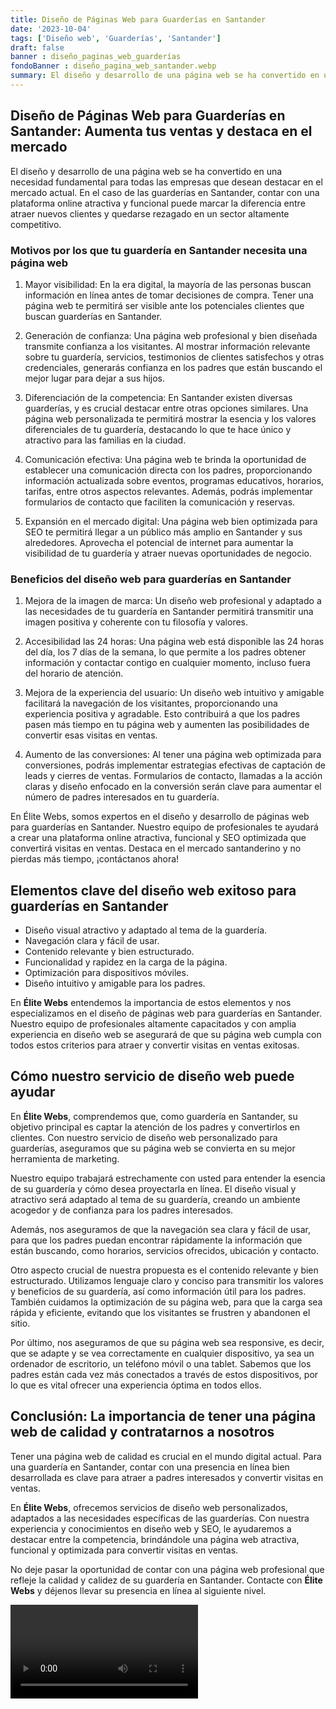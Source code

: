 ```yaml
---
title: Diseño de Páginas Web para Guarderías en Santander
date: '2023-10-04'
tags: ['Diseño web', 'Guarderías', 'Santander']
draft: false
banner : diseño_paginas_web_guarderías
fondoBanner : diseño_pagina_web_santander.webp
summary: El diseño y desarrollo de una página web se ha convertido en una necesidad fundamental para todas las empresas que desean destacar en el mercado actual. En el caso de las guarderías en Santander, contar con una plataforma online atractiva y funcional puede marcar la diferencia entre atraer nuevos clientes y quedarse rezagado en un sector altamente competitivo.
---
```


## Diseño de Páginas Web para Guarderías en Santander: Aumenta tus ventas y destaca en el mercado

El diseño y desarrollo de una página web se ha convertido en una necesidad fundamental para todas las empresas que desean destacar en el mercado actual. En el caso de las guarderías en Santander, contar con una plataforma online atractiva y funcional puede marcar la diferencia entre atraer nuevos clientes y quedarse rezagado en un sector altamente competitivo.

### Motivos por los que tu guardería en Santander necesita una página web

1. Mayor visibilidad: En la era digital, la mayoría de las personas buscan información en línea antes de tomar decisiones de compra. Tener una página web te permitirá ser visible ante los potenciales clientes que buscan guarderías en Santander.

2. Generación de confianza: Una página web profesional y bien diseñada transmite confianza a los visitantes. Al mostrar información relevante sobre tu guardería, servicios, testimonios de clientes satisfechos y otras credenciales, generarás confianza en los padres que están buscando el mejor lugar para dejar a sus hijos.

3. Diferenciación de la competencia: En Santander existen diversas guarderías, y es crucial destacar entre otras opciones similares. Una página web personalizada te permitirá mostrar la esencia y los valores diferenciales de tu guardería, destacando lo que te hace único y atractivo para las familias en la ciudad.

4. Comunicación efectiva: Una página web te brinda la oportunidad de establecer una comunicación directa con los padres, proporcionando información actualizada sobre eventos, programas educativos, horarios, tarifas, entre otros aspectos relevantes. Además, podrás implementar formularios de contacto que faciliten la comunicación y reservas.

5. Expansión en el mercado digital: Una página web bien optimizada para SEO te permitirá llegar a un público más amplio en Santander y sus alrededores. Aprovecha el potencial de internet para aumentar la visibilidad de tu guardería y atraer nuevas oportunidades de negocio.

### Beneficios del diseño web para guarderías en Santander

1. Mejora de la imagen de marca: Un diseño web profesional y adaptado a las necesidades de tu guardería en Santander permitirá transmitir una imagen positiva y coherente con tu filosofía y valores.

2. Accesibilidad las 24 horas: Una página web está disponible las 24 horas del día, los 7 días de la semana, lo que permite a los padres obtener información y contactar contigo en cualquier momento, incluso fuera del horario de atención.

3. Mejora de la experiencia del usuario: Un diseño web intuitivo y amigable facilitará la navegación de los visitantes, proporcionando una experiencia positiva y agradable. Esto contribuirá a que los padres pasen más tiempo en tu página web y aumenten las posibilidades de convertir esas visitas en ventas.

4. Aumento de las conversiones: Al tener una página web optimizada para conversiones, podrás implementar estrategias efectivas de captación de leads y cierres de ventas. Formularios de contacto, llamadas a la acción claras y diseño enfocado en la conversión serán clave para aumentar el número de padres interesados en tu guardería.

En Élite Webs, somos expertos en el diseño y desarrollo de páginas web para guarderías en Santander. Nuestro equipo de profesionales te ayudará a crear una plataforma online atractiva, funcional y SEO optimizada que convertirá visitas en ventas. Destaca en el mercado santanderino y no pierdas más tiempo, ¡contáctanos ahora!

<GifSeo />

<Cta />

## Elementos clave del diseño web exitoso para guarderías en Santander

- Diseño visual atractivo y adaptado al tema de la guardería.
- Navegación clara y fácil de usar.
- Contenido relevante y bien estructurado.
- Funcionalidad y rapidez en la carga de la página.
- Optimización para dispositivos móviles.
- Diseño intuitivo y amigable para los padres.

En **Élite Webs** entendemos la importancia de estos elementos y nos especializamos en el diseño de páginas web para guarderías en Santander. Nuestro equipo de profesionales altamente capacitados y con amplia experiencia en diseño web se asegurará de que su página web cumpla con todos estos criterios para atraer y convertir visitas en ventas exitosas.

## Cómo nuestro servicio de diseño web puede ayudar

En **Élite Webs**, comprendemos que, como guardería en Santander, su objetivo principal es captar la atención de los padres y convertirlos en clientes. Con nuestro servicio de diseño web personalizado para guarderías, aseguramos que su página web se convierta en su mejor herramienta de marketing.

Nuestro equipo trabajará estrechamente con usted para entender la esencia de su guardería y cómo desea proyectarla en línea. El diseño visual y atractivo será adaptado al tema de su guardería, creando un ambiente acogedor y de confianza para los padres interesados.

Además, nos aseguramos de que la navegación sea clara y fácil de usar, para que los padres puedan encontrar rápidamente la información que están buscando, como horarios, servicios ofrecidos, ubicación y contacto.

Otro aspecto crucial de nuestra propuesta es el contenido relevante y bien estructurado. Utilizamos lenguaje claro y conciso para transmitir los valores y beneficios de su guardería, así como información útil para los padres. También cuidamos la optimización de su página web, para que la carga sea rápida y eficiente, evitando que los visitantes se frustren y abandonen el sitio.

Por último, nos aseguramos de que su página web sea responsive, es decir, que se adapte y se vea correctamente en cualquier dispositivo, ya sea un ordenador de escritorio, un teléfono móvil o una tablet. Sabemos que los padres están cada vez más conectados a través de estos dispositivos, por lo que es vital ofrecer una experiencia óptima en todos ellos.

## Conclusión: La importancia de tener una página web de calidad y contratarnos a nosotros

Tener una página web de calidad es crucial en el mundo digital actual. Para una guardería en Santander, contar con una presencia en línea bien desarrollada es clave para atraer a padres interesados y convertir visitas en ventas.

En **Élite Webs**, ofrecemos servicios de diseño web personalizados, adaptados a las necesidades específicas de las guarderías. Con nuestra experiencia y conocimientos en diseño web y SEO, le ayudaremos a destacar entre la competencia, brindándole una página web atractiva, funcional y optimizada para convertir visitas en ventas.

No deje pasar la oportunidad de contar con una página web profesional que refleje la calidad y calidez de su guardería en Santander. Contacte con **Élite Webs** y déjenos llevar su presencia en línea al siguiente nivel.

<Video />

<CtaBot job='Guarderías' city='Santander'/>

<Gmaps query='Santander+españa+maps' />